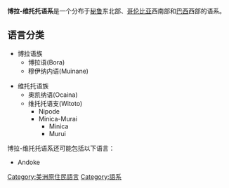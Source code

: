 {{Infobox Language family
|name=博拉-维托托语系
|altname=Bora–Witóto/Witotoan
|region=西北亚马逊地区
|familycolor=American
|family =博拉-维托托语系
|child1=?[[Andoke|Andoke]]
|child2=[[博拉语族|博拉语族]]
|child3=[[维托托语族|维托托语族]]
|map=Bora-Witoto.png
|mapcaption=博拉-维托托语系
}}

'''博拉-维托托语系'''是一个分布于[[秘鲁|秘鲁]]东北部、[[哥伦比亚|哥伦比亚]]西南部和[[巴西|巴西]]西部的语系。

==语言分类==
*博拉语族
**博拉语(Bora)
**穆伊纳内语(Muinane)

*维托托语族
**奥凯纳语(Ocaina)
**维托托语支(Witoto)
***Nipode
***Minica-Murai
****Minica
****Murui

博拉-维托托语系还可能包括以下语言：
*Andoke

{{Language family}}

[[Category:美洲原住民語言|Category:美洲原住民語言]]
[[Category:語系|Category:語系]]